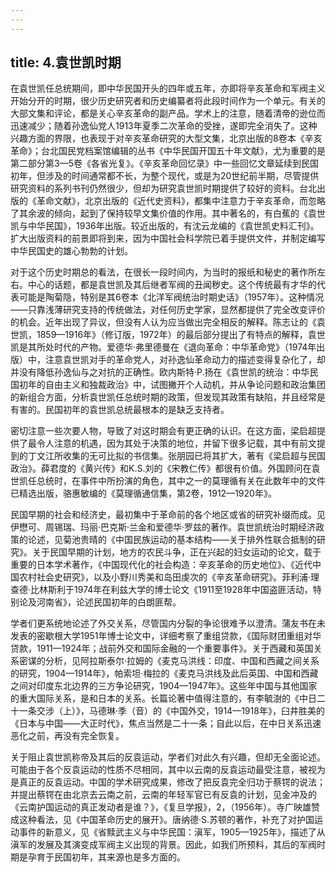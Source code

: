 ```yaml
---
---
---
```

title: 4.袁世凯时期
---



在袁世凯任总统期间，即中华民国开头的四年或五年，亦即将辛亥革命和军阀主义开始分开的时期，很少历史研究者和历史编纂者将此段时间作为一个单元。有关的大部文集和评论，都是关心辛亥革命的副产品。学术上的注意，随着清帝的逊位而迅速减少；随着孙逸仙党人1913年夏季二次革命的受挫，遂即完全消失了。这种兴趣方面的界限，也表现于对辛亥革命研究的大型文集，北京出版的8卷本《辛亥革命》；台北国民党档案馆编辑的丛书《中华民国开国五十年文献》，尤为重要的是第二部分第3—5卷《各省光复》。《辛亥革命回忆录》中一些回忆文章延续到民国初年，但涉及的时间通常都不长，为整个现代，或是为20世纪前半期，尽管提供研究资料的系列书刊仍然很少，但却为研究袁世凯时期提供了较好的资料。台北出版的《革命文献》，北京出版的《近代史资料》，都集中注意力于辛亥革命，而忽略了其余波的倾向，起到了保持较早文集价值的作用。其中著名的，有白蕉的《袁世凯与中华民国》，1936年出版。较近出版的，有沈云龙编的《袁世凯史料汇刊》。扩大出版资料的前景即将到来，因为中国社会科学院已着手提供文件，并制定编写中华民国史的雄心勃勃的计划。

对于这个历史时期总的看法，在很长一段时间内，为当时的报纸和秘史的著作所左右。中心的话题，都是袁世凯及其后继者军阀的丑闻秽史。这个传统最有才华的代表可能是陶菊隐，特别是其6卷本《北洋军阀统治时期史话》（1957年）。这种情况——只靠浅薄研究支持的传统做法，对任何历史学家，显然都提供了完全改变评价的机会。近年出现了异议，但没有人认为应当做出完全相反的解释。陈志让的《袁世凯，1859—1916年》（修订版，1972年）的最后部分提出了有特点的解释，袁世凯是其所处时代的产物。爱德华·弗里德曼在《退向革命：中华革命党》（1974年出版）中，注意袁世凯对手的革命党人，对孙逸仙革命动力的描述变得复杂化了，却并没有降低孙逸仙与之对抗的正确性。欧内斯特·P.扬在《袁世凯的统治：中华民国初年的自由主义和独裁政治》中，试图撇开个人动机，并从争论问题和政治集团的新组合方面，分析袁世凯任总统时期的政策，但发现其政策有缺陷，并且经常是有害的。民国初年的袁世凯总统最根本的是缺乏支持者。

密切注意一些次要人物，导致了对这时期会有更正确的认识。在这方面，梁启超提供了最令人注意的机遇，因为其处于决策的地位，并留下很多记载，其中有前文提到的丁文江所收集的无可比拟的书信集。张朋园已将其扩大，著有《梁启超与民国政治》。薛君度的《黄兴传》和K.S.刘的《宋教仁传》都很有价值。外国顾问在袁世凯任总统时，在事件中所扮演的角色，其中之一的莫理循有关在此数年中的文件已精选出版，骆惠敏编的《莫理循通信集，第2卷，1912—1920年》。

民国早期的社会和经济史，最初集中于革命前的各个地区或省的研究补缀而成。见伊懋可、周锡瑞、玛丽·巴克斯·兰金和爱德华·罗兹的著作。袁世凯统治时期经济政策的论述，见菊池贵晴的《中国民族运动的基本结构——关于排外性联合抵制的研究》。关于民国早期的计划，地方的农民斗争，正在兴起的妇女运动的论文，载于重要的日本学术著作，《中国现代化的社会构造：辛亥革命的历史地位》、《近代中国农村社会史研究》，以及小野川秀美和岛田虔次的《辛亥革命研究》。菲利浦·理查德·比林斯利于1974年在利兹大学的博士论文《1911至1928年中国盗匪活动，特别论及河南省》，论述民国初年的白朗匪帮。

学者们更系统地论述了外交关系，尽管国内分裂的争论很难予以澄清。蒲友书在未发表的密歇根大学1951年博士论文中，详细考察了重组贷款，《国际财团重组对华贷款，1911—1924年；战前外交和国际金融的一个重要事件》。关于西藏和英国关系密谋的分析，见阿拉斯泰尔·拉姆的《麦克马洪线：印度、中国和西藏之间关系的研究，1904—1914年》，帕索坦·梅拉的《麦克马洪线及此后英国、中国和西藏之间对印度东北边界的三方争论研究，1904—1947年》。这些年中国与其他国家的重大国际关系，是和日本的关系。长篇论著中值得注意的，有李毓澍的《中日二十一条交涉（上）》，马德琳·季（音）的《中国外交，1914—1918年》，臼井胜美的《日本与中国——大正时代》，焦点当然是二十一条；自此以后，在中日关系迅速恶化之前，再没有完全恢复。

关于阻止袁世凯称帝及其后的反袁运动，学者们对此久有兴趣，但却无全面论述。可能由于各个反袁运动的性质不尽相同，其中以云南的反袁运动最受注意，被视为是真正的反袁运动。中国的学术研究成果，修改了把反袁完全归功于蔡锷的说法；并提出蔡锷在由北京去云南之前，云南的年轻军官已有反袁的计划，见金冲及的《云南护国运动的真正发动者是谁？》，《复旦学报》，2，（1956年）。寺广映雄赞成这种看法，见《中国革命历史的展开》。唐纳德·S.苏顿的著作，补充了对护国运动事件的新意义，见《省黩武主义与中华民国：滇军，1905—1925年》，描述了从滇军的发展及其演变成军阀主义出现的背景。因此，如我们所预料，其后的军阀时期是孕育于民国初年，其来源也是多方面的。
